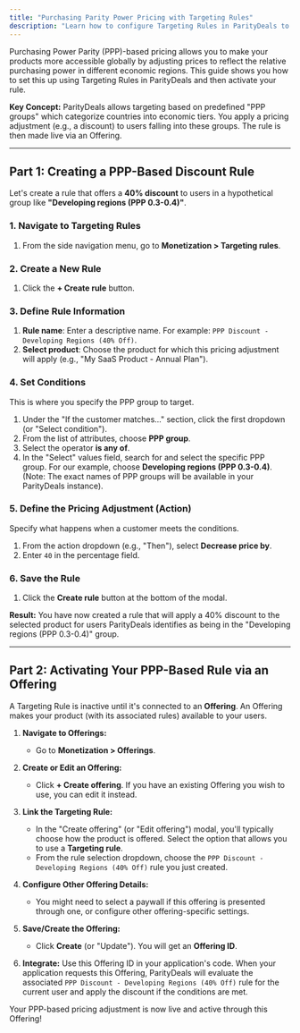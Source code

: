 ```yaml
---
title: "Purchasing Parity Power Pricing with Targeting Rules"
description: "Learn how to configure Targeting Rules in ParityDeals to offer pricing adjusted for Purchasing Power Parity (PPP) and activate the rule via an Offering."
---
```


Purchasing Power Parity (PPP)-based pricing allows you to make your products more accessible globally by adjusting prices to reflect the relative purchasing power in different economic regions. This guide shows you how to set this up using Targeting Rules in ParityDeals and then activate your rule.

**Key Concept:** ParityDeals allows targeting based on predefined "PPP groups" which categorize countries into economic tiers. You apply a pricing adjustment (e.g., a discount) to users falling into these groups. The rule is then made live via an Offering.

---

## Part 1: Creating a PPP-Based Discount Rule

Let's create a rule that offers a **40% discount** to users in a hypothetical group like **"Developing regions (PPP 0.3-0.4)"**.

### 1. Navigate to Targeting Rules
1.  From the side navigation menu, go to **Monetization > Targeting rules**.

### 2. Create a New Rule
1.  Click the **+ Create rule** button.

### 3. Define Rule Information
1.  **Rule name**: Enter a descriptive name. For example: `PPP Discount - Developing Regions (40% Off)`.
2.  **Select product**: Choose the product for which this pricing adjustment will apply (e.g., "My SaaS Product - Annual Plan").

### 4. Set Conditions
This is where you specify the PPP group to target.

1.  Under the "If the customer matches..." section, click the first dropdown (or "Select condition").
2.  From the list of attributes, choose **PPP group**.
3.  Select the operator **is any of**.
4.  In the "Select" values field, search for and select the specific PPP group. For our example, choose **Developing regions (PPP 0.3-0.4)**. (Note: The exact names of PPP groups will be available in your ParityDeals instance).

### 5. Define the Pricing Adjustment (Action)
Specify what happens when a customer meets the conditions.

1.  From the action dropdown (e.g., "Then"), select **Decrease price by**.
2.  Enter `40` in the percentage field.

### 6. Save the Rule
1.  Click the **Create rule** button at the bottom of the modal.

**Result:** You have now created a rule that will apply a 40% discount to the selected product for users ParityDeals identifies as being in the "Developing regions (PPP 0.3-0.4)" group.

---

## Part 2: Activating Your PPP-Based Rule via an Offering

A Targeting Rule is inactive until it's connected to an **Offering**. An Offering makes your product (with its associated rules) available to your users.

1.  **Navigate to Offerings:**
    * Go to **Monetization > Offerings**.

2.  **Create or Edit an Offering:**
    * Click **+ Create offering**. If you have an existing Offering you wish to use, you can edit it instead.

3.  **Link the Targeting Rule:**
    * In the "Create offering" (or "Edit offering") modal, you'll typically choose how the product is offered. Select the option that allows you to use a **Targeting rule**.
    * From the rule selection dropdown, choose the `PPP Discount - Developing Regions (40% Off)` rule you just created.

4.  **Configure Other Offering Details:**
    * You might need to select a paywall if this offering is presented through one, or configure other offering-specific settings.

5.  **Save/Create the Offering:**
    * Click **Create** (or "Update"). You will get an **Offering ID**.

6.  **Integrate:** Use this Offering ID in your application's code. When your application requests this Offering, ParityDeals will evaluate the associated `PPP Discount - Developing Regions (40% Off)` rule for the current user and apply the discount if the conditions are met.

Your PPP-based pricing adjustment is now live and active through this Offering!